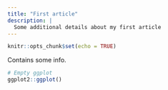 ```yaml
---
title: "First article"
description: |
  Some additional details about my first article
---
```


```r
knitr::opts_chunk$set(echo = TRUE)
```

Contains some info.

```r
# Empty ggplot
ggplot2::ggplot()
```